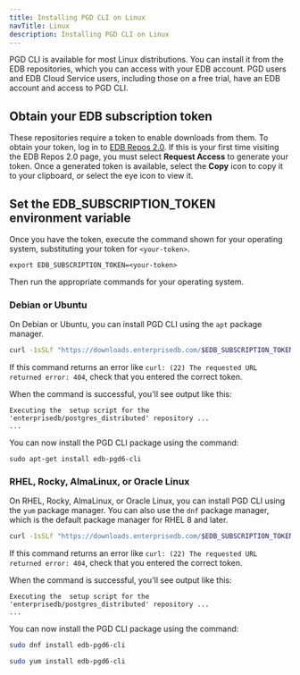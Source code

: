 ```yaml
---
title: Installing PGD CLI on Linux
navTitle: Linux
description: Installing PGD CLI on Linux
---
```


 PGD CLI is available for most Linux distributions. You can install it from the EDB repositories, which you can access with your EDB account. PGD users and EDB Cloud Service users, including those on a free trial, have an EDB account and access to PGD CLI.

## Obtain your EDB subscription token

These repositories require a token to enable downloads from them. To obtain your token, log in to [EDB Repos 2.0](https://www.enterprisedb.com/repos-downloads). If this is your first time visiting the EDB Repos 2.0 page, you must select **Request Access** to generate your token. Once a generated token is available, select the **Copy** icon to copy it to your clipboard, or select the eye icon to view it.

## Set the EDB_SUBSCRIPTION_TOKEN environment variable

Once you have the token, execute the command shown for your operating system, substituting
your token for `<your-token>`.

```shell
export EDB_SUBSCRIPTION_TOKEN=<your-token>
```

Then run the appropriate commands for your operating system.

<TabContainer>

<Tab title="Debian or Ubuntu" value="debian-ubuntu">

### Debian or Ubuntu

On Debian or Ubuntu, you can install PGD CLI using the `apt` package manager.

```bash
curl -1sSLf "https://downloads.enterprisedb.com/$EDB_SUBSCRIPTION_TOKEN/postgres_distributed/setup.deb.sh" | sudo -E bash
```

If this command returns an error like `curl: (22) The requested URL returned error: 404`, check that you entered the correct token.

When the command is successful, you'll see output like this:

```console
Executing the  setup script for the 'enterprisedb/postgres_distributed' repository ...
...
```

You can now install the PGD CLI package using the command:

```shell
sudo apt-get install edb-pgd6-cli
```
</Tab>

<Tab title="RHEL, Rocky, AlmaLinux, or Oracle Linux" value="rhel-rocky-almalinux-oracle">

### RHEL, Rocky, AlmaLinux, or Oracle Linux

On RHEL, Rocky, AlmaLinux, or Oracle Linux, you can install PGD CLI using the `yum` package manager.
You can also use the `dnf` package manager, which is the default package manager for RHEL 8 and later.

```bash
curl -1sSLf "https://downloads.enterprisedb.com/$EDB_SUBSCRIPTION_TOKEN/postgres_distributed/setup.rpm.sh" | sudo -E bash
```

If this command returns an error like `curl: (22) The requested URL returned error: 404`, check that you entered the correct token.

When the command is successful, you'll see output like this:

```console
Executing the  setup script for the 'enterprisedb/postgres_distributed' repository ...
...
```

You can now install the PGD CLI package using the command:

<TabContainer>
<Tab title="dnf" value="dnf">

```bash
sudo dnf install edb-pgd6-cli
```
</Tab>
<Tab title="yum" value="yum">

```bash
sudo yum install edb-pgd6-cli
```

</Tab>
</TabContainer>

</Tab>
</TabContainer>

